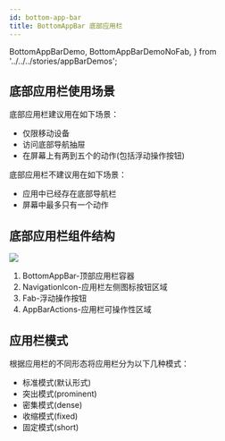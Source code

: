 ```yaml
---
id: bottom-app-bar
title: BottomAppBar 底部应用栏
---
```


  BottomAppBarDemo,
  BottomAppBarDemoNoFab,
} from '../../../stories/appBarDemos';

## 底部应用栏使用场景

底部应用栏建议用在如下场景：

- 仅限移动设备
- 访问底部导航抽屉
- 在屏幕上有两到五个的动作(包括浮动操作按钮)

底部应用栏不建议用在如下场景：

- 应用中已经存在底部导航栏
- 屏幕中最多只有一个动作

## 底部应用栏组件结构

![](https://user-images.githubusercontent.com/20694684/75869481-95121a00-5e44-11ea-861b-404f078ab9d0.jpg)

1. BottomAppBar-顶部应用栏容器
2. NavigationIcon-应用栏左侧图标按钮区域
3. Fab-浮动操作按钮
4. AppBarActions-应用栏可操作性区域

## 应用栏模式

根据应用栏的不同形态将应用栏分为以下几种模式：

- 标准模式(默认形式)
- 突出模式(prominent)
- 密集模式(dense)
- 收缩模式(fixed)
- 固定模式(short)
